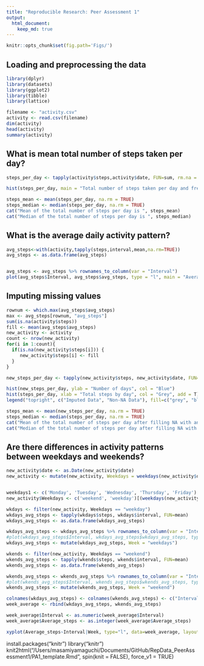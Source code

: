 ```yaml
---
title: "Reproducible Research: Peer Assessment 1"
output: 
  html_document:
    keep_md: true
---
```

```r
knitr::opts_chunk$set(fig.path='Figs/')
```

## Loading and preprocessing the data
```r
library(dplyr)
library(datasets)
library(ggplot2)
library(tibble)
library(lattice)

filename <- "activity.csv"
activity <- read.csv(filename)
dim(activity)
head(activity)
summary(activity)
```

## What is mean total number of steps taken per day?
```r
steps_per_day <- tapply(activity$steps,activity$date, FUN=sum, rm.na = TRUE)

hist(steps_per_day, main = "Total number of steps taken per day and frequency", xlab = "Total steps by day")

steps_mean <- mean(steps_per_day, na.rm = TRUE)
steps_median <- median(steps_per_day, na.rm = TRUE)
cat("Mean of the total number of steps per day is ", steps_mean)
cat("Median of the total number of steps per day is ", steps_median)
```

## What is the average daily activity pattern?
```r
avg_steps<-with(activity,tapply(steps,interval,mean,na.rm=TRUE))
avg_steps <- as.data.frame(avg_steps)


avg_steps <- avg_steps %>% rownames_to_column(var = "Interval")
plot(avg_steps$Interval, avg_steps$avg_steps, type = "l", main = "Averagy daily activity pattern")
```


## Imputing missing values
```r
rownum <- which.max(avg_steps$avg_steps)
max <- avg_steps[rownum, "avg_steps"]
sum(is.na(activity$steps))
fill <- mean(avg_steps$avg_steps)
new_activity <- activity
count <- nrow(new_activity)
for(i in 1:count){
  if(is.na(new_activity$steps[i])) {
     new_activity$steps[i] <- fill
  }
}
```

```r
new_steps_per_day <- tapply(new_activity$steps, new_activity$date, FUN=sum)

hist(new_steps_per_day, ylab = "Number of days", col = "Blue")
hist(steps_per_day, xlab = "Total steps by day", col = "Grey", add = T)
legend("topright", c("Imputed Data", "Non-NA Data"), fill=c("grey", "blue") )

steps_mean <- mean(new_steps_per_day, na.rm = TRUE)
steps_median <- median(steps_per_day, na.rm = TRUE)
cat("Mean of the total number of steps per day after filling NA with an average number of steps is ", steps_mean)
cat("Median of the total number of steps per day after filling NA with an average number of steps is ", steps_median)
```
## Are there differences in activity patterns between weekdays and weekends?
```r
new_activity$date <- as.Date(new_activity$date)
new_activity <- mutate(new_activity, Weekdays = weekdays(new_activity$date))


weekdays1 <- c('Monday', 'Tuesday', 'Wednesday', 'Thursday', 'Friday')
new_activity$Weekdays <- c('weekend', 'weekday')[(weekdays(new_activity$date) %in% weekdays1)+1L]
```

```r
wkdays <- filter(new_activity, Weekdays == "weekday")
wkdays_avg_steps <- tapply(wkdays$steps, wkdays$interval, FUN=mean)
wkdays_avg_steps <- as.data.frame(wkdays_avg_steps)

wkdays_avg_steps <- wkdays_avg_steps %>% rownames_to_column(var = "Interval")
#plot(wkdays_avg_steps$Interval, wkdays_avg_steps$wkdays_avg_steps, type = "l", xlab = "Intervals", ylab = "Average Steps",main = "Weekdays")
wkdays_avg_steps <- mutate(wkdays_avg_steps, Week = "weekdays")

```

```r
wkends <- filter(new_activity, Weekdays == "weekend")
wkends_avg_steps <- tapply(wkends$steps, wkends$interval, FUN=mean)
wkends_avg_steps <- as.data.frame(wkends_avg_steps)

wkends_avg_steps <- wkends_avg_steps %>% rownames_to_column(var = "Interval")
#plot(wkends_avg_steps$Interval, wkends_avg_steps$wkends_avg_steps, type = "l", xlab = "Intervals", ylab = "Average Steps",main = "Weekend")
wkends_avg_steps <- mutate(wkends_avg_steps, Week = "weekend")

colnames(wkdays_avg_steps) <- colnames(wkends_avg_steps) <- c("Interval", "Average_steps", "Week")
week_average <- rbind(wkdays_avg_steps, wkends_avg_steps)

week_average$Interval <- as.numeric(week_average$Interval)
week_average$Average_steps <- as.integer(week_average$Average_steps)
```
```r
xyplot(Average_steps~Interval|Week, type="l", data=week_average, layout = c(1,2), main = "Average steps per interval by day type")
```
install.packages(“knitr”)
library(“knitr”)
knit2html("/Users/masamiyamaguchi/Documents/GitHub/RepData_PeerAssessment1/PA1_template.Rmd", spin(knit = FALSE), force_v1 = TRUE)


